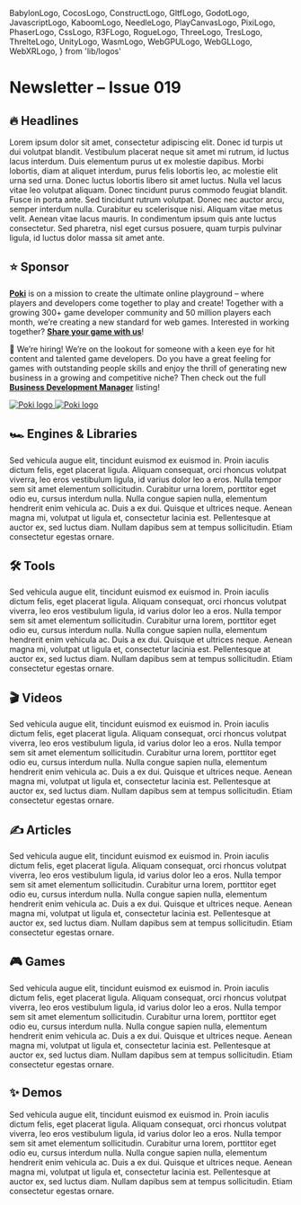   BabylonLogo,
  CocosLogo,
  ConstructLogo,
  GltfLogo,
  GodotLogo,
  JavascriptLogo,
  KaboomLogo,
  NeedleLogo,
  PlayCanvasLogo,
  PixiLogo,
  PhaserLogo,
  CssLogo,
  R3FLogo,
  RogueLogo,
  ThreeLogo,
  TresLogo,
  ThrelteLogo,
  UnityLogo,
  WasmLogo,
  WebGPULogo,
  WebGLLogo,
  WebXRLogo,
} from 'lib/logos'

# Newsletter – Issue 019

<SubTitleDate value="2023-11-XX" />

<NoBulletListStyles />
<NewsletterStyles />

## 🔥 Headlines

Lorem ipsum dolor sit amet, consectetur adipiscing elit. Donec id turpis ut dui volutpat blandit. Vestibulum placerat neque sit amet mi rutrum, id luctus lacus interdum. Duis elementum purus ut ex molestie dapibus. Morbi lobortis, diam at aliquet interdum, purus felis lobortis leo, ac molestie elit urna sed urna. Donec luctus lobortis libero sit amet luctus. Nulla vel lacus vitae leo volutpat aliquam. Donec tincidunt purus commodo feugiat blandit. Fusce in porta ante. Sed tincidunt rutrum volutpat. Donec nec auctor arcu, semper interdum nulla. Curabitur eu scelerisque nisi. Aliquam vitae metus velit. Aenean vitae lacus mauris. In condimentum ipsum quis ante luctus consectetur. Sed pharetra, nisl eget cursus posuere, quam turpis pulvinar ligula, id luctus dolor massa sit amet ante.

<style>{`
    .poki-white, .poki-black {
      margin-top: 6px;
      width: 190px;
    }
    .poki-white {
      display: none;
    }
    .poki-black {
      display: inline-block;
    }
    .dark .poki-white {
      display: inline-block;
    }
    .dark .poki-black {
      display: none;
    }
`}</style>

## ⭐️ Sponsor

[**Poki**](https://poki.com/?utm_source=webgamedev&utm_content=newsletter) is on a mission to create the ultimate online playground – where players and developers come together to play and create! Together with a growing 300+ game developer community and 50 million players each month, we’re creating a new standard for web games. Interested in working together? [**Share your game with us**](https://developers.poki.com?utm_source=webgamedev&utm_content=newsletter)!

💼 We’re hiring! We’re on the lookout for someone with a keen eye for hit content and talented game developers. Do you have a great feeling for games with outstanding people skills and enjoy the thrill of generating new business in a growing and competitive niche? Then check out the full [**Business Development Manager**](https://jobs.poki.com/business-development-manager/en?utm_source=webgamedev&utm_content=newsletter) listing!

<div style={{ textAlign: 'center' }}>
  <a
    href="https://poki.com/?utm_source=webgamedev&utm_content=newsletter"
    target="_blank"
    rel="noopener"
  >
    <img alt="Poki logo" className="poki-black" src="/partnerships/poki-black.webp" />
    <img alt="Poki logo" className="poki-white" src="/partnerships/poki-white.webp" />
  </a>
</div>

## 🏎 Engines & Libraries

Sed vehicula augue elit, tincidunt euismod ex euismod in. Proin iaculis dictum felis, eget placerat ligula. Aliquam consequat, orci rhoncus volutpat viverra, leo eros vestibulum ligula, id varius dolor leo a eros. Nulla tempor sem sit amet elementum sollicitudin. Curabitur urna lorem, porttitor eget odio eu, cursus interdum nulla. Nulla congue sapien nulla, elementum hendrerit enim vehicula ac. Duis a ex dui. Quisque et ultrices neque. Aenean magna mi, volutpat ut ligula et, consectetur lacinia est. Pellentesque at auctor ex, sed luctus diam. Nullam dapibus sem at tempus sollicitudin. Etiam consectetur egestas ornare.

## 🛠 Tools

Sed vehicula augue elit, tincidunt euismod ex euismod in. Proin iaculis dictum felis, eget placerat ligula. Aliquam consequat, orci rhoncus volutpat viverra, leo eros vestibulum ligula, id varius dolor leo a eros. Nulla tempor sem sit amet elementum sollicitudin. Curabitur urna lorem, porttitor eget odio eu, cursus interdum nulla. Nulla congue sapien nulla, elementum hendrerit enim vehicula ac. Duis a ex dui. Quisque et ultrices neque. Aenean magna mi, volutpat ut ligula et, consectetur lacinia est. Pellentesque at auctor ex, sed luctus diam. Nullam dapibus sem at tempus sollicitudin. Etiam consectetur egestas ornare.

## 🎬 Videos

Sed vehicula augue elit, tincidunt euismod ex euismod in. Proin iaculis dictum felis, eget placerat ligula. Aliquam consequat, orci rhoncus volutpat viverra, leo eros vestibulum ligula, id varius dolor leo a eros. Nulla tempor sem sit amet elementum sollicitudin. Curabitur urna lorem, porttitor eget odio eu, cursus interdum nulla. Nulla congue sapien nulla, elementum hendrerit enim vehicula ac. Duis a ex dui. Quisque et ultrices neque. Aenean magna mi, volutpat ut ligula et, consectetur lacinia est. Pellentesque at auctor ex, sed luctus diam. Nullam dapibus sem at tempus sollicitudin. Etiam consectetur egestas ornare.

## ✍️ Articles

Sed vehicula augue elit, tincidunt euismod ex euismod in. Proin iaculis dictum felis, eget placerat ligula. Aliquam consequat, orci rhoncus volutpat viverra, leo eros vestibulum ligula, id varius dolor leo a eros. Nulla tempor sem sit amet elementum sollicitudin. Curabitur urna lorem, porttitor eget odio eu, cursus interdum nulla. Nulla congue sapien nulla, elementum hendrerit enim vehicula ac. Duis a ex dui. Quisque et ultrices neque. Aenean magna mi, volutpat ut ligula et, consectetur lacinia est. Pellentesque at auctor ex, sed luctus diam. Nullam dapibus sem at tempus sollicitudin. Etiam consectetur egestas ornare.

## 🎮 Games

Sed vehicula augue elit, tincidunt euismod ex euismod in. Proin iaculis dictum felis, eget placerat ligula. Aliquam consequat, orci rhoncus volutpat viverra, leo eros vestibulum ligula, id varius dolor leo a eros. Nulla tempor sem sit amet elementum sollicitudin. Curabitur urna lorem, porttitor eget odio eu, cursus interdum nulla. Nulla congue sapien nulla, elementum hendrerit enim vehicula ac. Duis a ex dui. Quisque et ultrices neque. Aenean magna mi, volutpat ut ligula et, consectetur lacinia est. Pellentesque at auctor ex, sed luctus diam. Nullam dapibus sem at tempus sollicitudin. Etiam consectetur egestas ornare.

## ✨ Demos

Sed vehicula augue elit, tincidunt euismod ex euismod in. Proin iaculis dictum felis, eget placerat ligula. Aliquam consequat, orci rhoncus volutpat viverra, leo eros vestibulum ligula, id varius dolor leo a eros. Nulla tempor sem sit amet elementum sollicitudin. Curabitur urna lorem, porttitor eget odio eu, cursus interdum nulla. Nulla congue sapien nulla, elementum hendrerit enim vehicula ac. Duis a ex dui. Quisque et ultrices neque. Aenean magna mi, volutpat ut ligula et, consectetur lacinia est. Pellentesque at auctor ex, sed luctus diam. Nullam dapibus sem at tempus sollicitudin. Etiam consectetur egestas ornare.

<NewsletterFooter tweetId="WILL_BE_UPDATED_SOON" />
